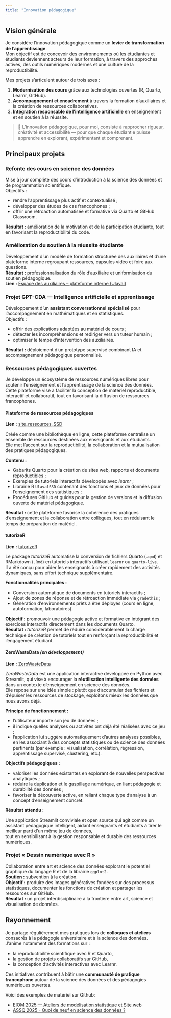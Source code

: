 ```yaml
---
title: "Innovation pédagogique"
---
```

  
## Vision générale
  
  Je considère l’innovation pédagogique comme un **levier de transformation de l’apprentissage**.  
Mon objectif est de concevoir des environnements où les étudiantes et étudiants deviennent acteurs de leur formation, à travers des approches actives, des outils numériques modernes et une culture de la reproductibilité.

Mes projets s’articulent autour de trois axes :

1. **Modernisation des cours** grâce aux technologies ouvertes (R, Quarto, Learnr, GitHub).  
2. **Accompagnement et encadrement** à travers la formation d’auxiliaires et la création de ressources collaboratives.  
3. **Intégration responsable de l’intelligence artificielle** en enseignement et en soutien à la réussite.

  > 🌱 L’innovation pédagogique, pour moi, consiste à rapprocher rigueur, créativité et accessibilité — pour que chaque étudiant·e puisse apprendre en explorant, expérimentant et comprenant.
  
## Principaux projets
  
### Refonte des cours en science des données
  Mise à jour complète des cours d’introduction à la science des données et de programmation scientifique.  
Objectifs :

- rendre l’apprentissage plus actif et contextualisé ;  
- développer des études de cas francophones ;  
- offrir une rétroaction automatisée et formative via Quarto et GitHub Classroom. 

**Résultat :** amélioration de la motivation et de la participation étudiante, tout en favorisant la reproductibilité du code.



  
### Amélioration du soutien à la réussite étudiante
  Développement d’un modèle de formation structurée des auxiliaires et d’une plateforme interne regroupant ressources, capsules vidéo et foire aux questions.  
**Résultat :** professionnalisation du rôle d’auxiliaire et uniformisation du soutien pédagogique.  
**Lien :** [Espace des auxiliaires – plateforme interne (Ulaval)](https://ulavaldti.sharepoint.com/sites/AuxiliaireduDMS)


  
### Projet GPT-CDA — Intelligence artificielle et apprentissage
  Développement d’un **assistant conversationnel spécialisé** pour l’accompagnement en mathématiques et en statistiques.  
Objectifs :

- offrir des explications adaptées au matériel de cours ;  
- détecter les incompréhensions et rediriger vers un tuteur humain ;  
- optimiser le temps d’intervention des auxiliaires.  

**Résultat :** déploiement d’un prototype supervisé combinant IA et accompagnement pédagogique personnalisé.


  
### Ressources pédagogiques ouvertes

Je développe un écosystème de ressources numériques libres pour soutenir l’enseignement et l’apprentissage de la science des données.  
Cette plateforme vise à faciliter la conception de matériel reproductible, interactif et collaboratif, tout en favorisant la diffusion de ressources francophones.



#### Plateforme de ressources pédagogiques 

**Lien :** [site_ressources_SSD](https://aureliennicosiaulaval.github.io/site_ressources_SSD/)

Créée comme une bibliothèque en ligne, cette plateforme centralise un ensemble de ressources destinées aux enseignants et aux étudiants.  
Elle met l’accent sur la reproductibilité, la collaboration et la mutualisation des pratiques pédagogiques.

**Contenu :**

- Gabarits Quarto pour la création de sites web, rapports et documents reproductibles ;  
- Exemples de tutoriels interactifs développés avec *learnr* ;  
- Librairie R `UlavalSSD` contenant des fonctions et jeux de données pour l’enseignement des statistiques ;  
- Procédures GitHub et guides pour la gestion de versions et la diffusion ouverte de matériel pédagogique.

**Résultat :** cette plateforme favorise la cohérence des pratiques d’enseignement et la collaboration entre collègues, tout en réduisant le temps de préparation de matériel.



#### tutorizeR

**Lien :** [tutorizeR](https://github.com/AurelienNicosiaULaval/tutorizeR)

Le package *tutorizeR* automatise la conversion de fichiers Quarto (`.qmd`) et RMarkdown (`.Rmd`) en tutoriels interactifs utilisant `learnr` ou `quarto-live`.  
Il a été conçu pour aider les enseignants à créer rapidement des activités dynamiques, sans effort technique supplémentaire.

**Fonctionnalités principales :**

- Conversion automatique de documents en tutoriels interactifs ;  
- Ajout de zones de réponse et de rétroaction immédiate via `gradethis` ;  
- Génération d’environnements prêts à être déployés (cours en ligne, autoformation, laboratoires).  

**Objectif :** promouvoir une pédagogie active et formative en intégrant des exercices interactifs directement dans les documents Quarto.  
**Résultat :** *tutorizeR* permet de réduire considérablement la charge technique de création de tutoriels tout en renforçant la reproductibilité et l’engagement étudiant.


####  ZeroWasteData *(en développement)*

**Lien :** [ZeroWasteData](https://github.com/AurelienNicosiaULaval/ZeroWasteData)

*ZeroWasteData* est une application interactive développée en Python avec Streamlit, qui vise à encourager la **réutilisation intelligente des données** dans un contexte d’enseignement en science des données.  
Elle repose sur une idée simple : plutôt que d’accumuler des fichiers et d’épuiser les ressources de stockage, exploitons mieux les données que nous avons déjà.

**Principe de fonctionnement :**

- l’utilisateur importe son jeu de données ;  
- il indique quelles analyses ou activités ont déjà été réalisées avec ce jeu ;  
- l’application lui suggère automatiquement d’autres analyses possibles, en les associant à des concepts statistiques ou de science des données pertinents (par exemple : visualisation, corrélation, régression, apprentissage supervisé, clustering, etc.).

**Objectifs pédagogiques :**

- valoriser les données existantes en explorant de nouvelles perspectives analytiques ;  
- réduire la duplication et le gaspillage numérique, en liant pédagogie et durabilité des données ;  
- favoriser la découverte active, en reliant chaque type d’analyse à un concept d’enseignement concret.

**Résultat attendu :**

Une application Streamlit conviviale et open source qui agit comme un assistant pédagogique intelligent, aidant enseignants et étudiants à tirer le meilleur parti d’un même jeu de données,  
tout en sensibilisant à la gestion responsable et durable des ressources numériques.



  
### Projet « Dessin numérique avec R »
  Collaboration entre art et science des données explorant le potentiel graphique du langage R et de la librairie `ggplot2`.  
**Soutien :** subvention à la création.  
**Objectif :** produire des images génératives fondées sur des processus statistiques, documenter les fonctions de création et partager les ressources sur GitHub.  
**Résultat :** un projet interdisciplinaire à la frontière entre art, science et visualisation de données.



  
## Rayonnement
  
  Je partage régulièrement mes pratiques lors de **colloques et ateliers** consacrés à la pédagogie universitaire et à la science des données.  
J’anime notamment des formations sur :

- la reproductibilité scientifique avec R et Quarto,  
- la gestion de projets collaboratifs sur GitHub,  
- la conception d’activités interactives avec Learnr.

Ces initiatives contribuent à bâtir une **communauté de pratique francophone** autour de la science des données et des pédagogies numériques ouvertes.

Voici des exemples de matériel sur Github:

- [EIOM 2025 — Ateliers de modélisation statistique](https://github.com/AurelienNicosiaULaval/EIOM_2025) et [Site web](https://aureliennicosiaulaval.github.io/EIOM_2025/)
- [ASSQ 2025 - Quoi de neuf en science des données ?](https://github.com/AurelienNicosiaULaval/ASSQ_E25)


  

